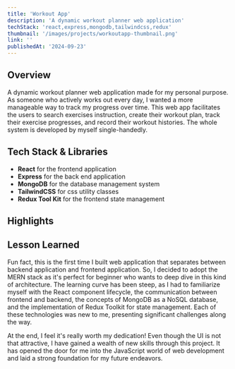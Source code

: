 ```yaml
---
title: 'Workout App'
description: 'A dynamic workout planner web application'
techStack: 'react,express,mongodb,tailwindcss,redux'
thumbnail: '/images/projects/workoutapp-thumbnail.png'
link: ''
publishedAt: '2024-09-23'
---
```


## Overview
A dynamic workout planner web application made for my personal purpose. 
As someone who actively works out every day, I wanted a more manageable 
way to track my progress over time. This web app facilitates the users to search exercises instruction, 
create their workout plan, track their exercise progresses, 
and record their workout histories. The whole system is developed by myself 
single-handedly.

## Tech Stack & Libraries
- **React** for the frontend application
- **Express** for the back end application
- **MongoDB** for the database management system
- **TailwindCSS** for css utility classes
- **Redux Tool Kit** for the frontend state management

## Highlights

## Lesson Learned
Fun fact, this is the first time I built web application that separates
between backend application and frontend application. So, I decided to
adopt the MERN stack as it's perfect for beginner who wants to deep dive
in this kind of architecture. The learning curve has been steep, 
as I had to familiarize myself with the React component lifecycle, 
the communication between frontend and backend, the concepts of MongoDB 
as a NoSQL database, and the implementation of Redux Toolkit for state 
management. Each of these technologies was new to me, presenting 
significant challenges along the way.

At the end, I feel it's really worth my dedication! Even though the UI is 
not that attractive, I have gained a wealth of new skills through this project. 
It has opened the door for me into the JavaScript world of web development and 
laid a strong foundation for my future endeavors.